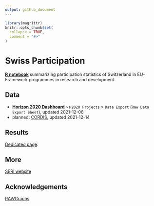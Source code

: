 ```yaml
---
output: github_document
---
```


<!-- README.md is generated from README.Rmd. Please edit that file -->

```r
library(magrittr)
knitr::opts_chunk$set(
  collapse = TRUE,
  comment = "#>"
)
```

# Swiss Participation

<!-- badges: start -->
<!-- badges: end -->

[**R notebook**](Rmd/swiss-participation.Rmd) summarizing participation statistics of Switzerland in EU-Framework programmes in research and development.

## Data

- [**Horizon 2020 Dashboard**](https://webgate.ec.europa.eu/dashboard) `>` `H2020 Projects` > `Data Export` (`Raw Data Export Sheet`), updated 2021-12-06
- planned: [CORDIS](https://data.europa.eu/data/datasets/cordish2020projects?locale=en), updated 2021-12-14

## Results

[Dedicated page](https://zambujo.github.io/swissparticipation).

## More

[SERI website](https://www.sbfi.admin.ch/sbfi/en/home/research-and-innovation/international-cooperation-r-and-i/eu-framework-programmes-for-research/horizon-2020/ch-status-horizon-2020.html)

## Acknowledgements

[RAWGraphs](https://rawgraphs.io/)